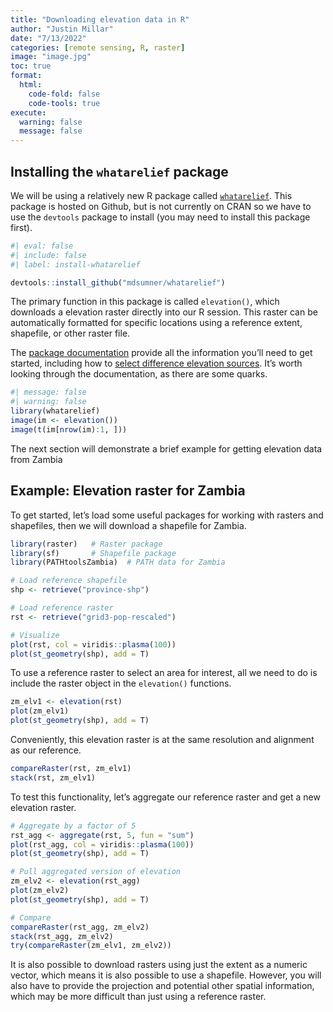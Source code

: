 ```yaml
---
title: "Downloading elevation data in R"
author: "Justin Millar"
date: "7/13/2022"
categories: [remote sensing, R, raster]
image: "image.jpg"
toc: true
format:
  html:
    code-fold: false
    code-tools: true
execute:
  warning: false
  message: false
---
```


## Installing the `whatarelief` package

We will be using a relatively new R package called [`whatarelief`](https://github.com/mdsumner/whatarelief). This package is hosted on Github, but is not currently on CRAN so we have to use the `devtools` package to install (you may need to install this package first).

```r
#| eval: false
#| include: false
#| label: install-whatarelief

devtools::install_github("mdsumner/whatarelief")
```

The primary function in this package is called `elevation()`, which downloads a elevation raster directly into our R session. This raster can be automatically formatted for specific locations using a reference extent, shapefile, or other raster file.

The [package documentation](https://mdsumner.github.io/whatarelief/) provide all the information you'll need to get started, including how to [select difference elevation sources](https://mdsumner.github.io/whatarelief/articles/elevation-sources.html). It's worth looking through the documentation, as there are some quarks.

```r
#| message: false
#| warning: false
library(whatarelief)
image(im <- elevation())
image(t(im[nrow(im):1, ]))
```

The next section will demonstrate a brief example for getting elevation data from Zambia

## Example: Elevation raster for Zambia

To get started, let's load some useful packages for working with rasters and shapefiles, then we will download a shapefile for Zambia.

```r

library(raster)   # Raster package
library(sf)       # Shapefile package
library(PATHtoolsZambia)  # PATH data for Zambia

# Load reference shapefile
shp <- retrieve("province-shp")

# Load reference raster
rst <- retrieve("grid3-pop-rescaled")

# Visualize
plot(rst, col = viridis::plasma(100))
plot(st_geometry(shp), add = T)
```

To use a reference raster to select an area for interest, all we need to do is include the raster object in the `elevation()` functions.

```r
zm_elv1 <- elevation(rst)
plot(zm_elv1)
plot(st_geometry(shp), add = T)
```

Conveniently, this elevation raster is at the same resolution and alignment as our reference.

```r
compareRaster(rst, zm_elv1)
stack(rst, zm_elv1)
```

To test this functionality, let's aggregate our reference raster and get a new elevation raster.

```r
# Aggregate by a factor of 5
rst_agg <- aggregate(rst, 5, fun = "sum")
plot(rst_agg, col = viridis::plasma(100))
plot(st_geometry(shp), add = T)

# Pull aggregated version of elevation 
zm_elv2 <- elevation(rst_agg)
plot(zm_elv2)
plot(st_geometry(shp), add = T)

# Compare
compareRaster(rst_agg, zm_elv2)
stack(rst_agg, zm_elv2)
try(compareRaster(zm_elv1, zm_elv2))
```

It is also possible to download rasters using just the extent as a numeric vector, which means it is also possible to use a shapefile. However, you will also have to provide the projection and potential other spatial information, which may be more difficult than just using a reference raster.
